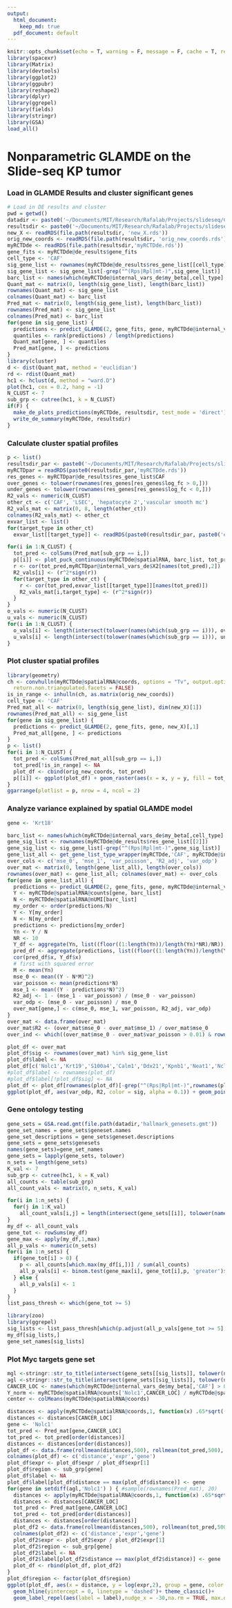 ```yaml
---
output:  
  html_document:
    keep_md: true
  pdf_document: default
---
```


```r
knitr::opts_chunk$set(echo = T, warning = F, message = F, cache = T, results = 'hide')
library(spacexr)
library(Matrix)
library(devtools)
library(ggplot2)
library(ggpubr)
library(reshape2)
library(dplyr)
library(ggrepel)
library(fields)
library(stringr)
library(GSA)
load_all()
```

# Nonparametric GLAMDE on the Slide-seq KP tumor

### Load in GLAMDE Results and cluster significant genes

```r
# Load in DE results and cluster
pwd = getwd()
datadir <- paste0('~/Documents/MIT/Research/Rafalab/Projects/slideseq/Cell Demixing/ContentStructure/DEGLAM/data/tumor','/')
resultsdir <- paste0('~/Documents/MIT/Research/Rafalab/Projects/slideseq/Cell Demixing/ContentStructure/DEGLAM/results/ResultsTumorNonparam','/')
new_X <- readRDS(file.path(resultsdir, 'new_X.rds'))
orig_new_coords <- readRDS(file.path(resultsdir, 'orig_new_coords.rds'))
myRCTDde <- readRDS(file.path(resultsdir,'myRCTDde.rds'))
gene_fits <- myRCTDde@de_results$gene_fits
cell_type <- 'CAF'
sig_gene_list <- rownames(myRCTDde@de_results$res_gene_list[[cell_type]])
sig_gene_list <- sig_gene_list[-grep("^(Rps|Rpl|mt-)",sig_gene_list)]
barc_list <- names(which(myRCTDde@internal_vars_de$my_beta[,cell_type] > 0))
Quant_mat <- matrix(0, length(sig_gene_list), length(barc_list))
rownames(Quant_mat) <- sig_gene_list
colnames(Quant_mat) <- barc_list
Pred_mat <- matrix(0, length(sig_gene_list), length(barc_list))
rownames(Pred_mat) <- sig_gene_list
colnames(Pred_mat) <- barc_list
for(gene in sig_gene_list) {
  predictions <- predict_GLAMDE(2, gene_fits, gene, myRCTDde@internal_vars_de$X2[barc_list,])[,1]
  quantiles <- rank(predictions) / length(predictions)
  Quant_mat[gene, ] <- quantiles
  Pred_mat[gene, ] <- predictions
}
library(cluster)    
d <- dist(Quant_mat, method = 'euclidian')
rd <- rdist(Quant_mat)
hc1 <- hclust(d, method = "ward.D")
plot(hc1, cex = 0.2, hang = -1)
N_CLUST <- 7
sub_grp <- cutree(hc1, k = N_CLUST)
if(F) {
  make_de_plots_predictions(myRCTDde, resultsdir, test_mode = 'direct')
  write_de_summary(myRCTDde, resultsdir)
}
```

### Calculate cluster spatial profiles

```r
p <- list()
resultsdir_par <- paste0('~/Documents/MIT/Research/Rafalab/Projects/slideseq/Cell Demixing/ContentStructure/DEGLAM/results/ResultsTumor','/')
myRCTDpar = readRDS(paste0(resultsdir_par,'myRCTDde.rds'))
res_genes <- myRCTDpar@de_results$res_gene_list$CAF
over_genes <- tolower(rownames(res_genes[res_genes$log_fc > 0,]))
under_genes <- tolower(rownames(res_genes[res_genes$log_fc < 0,]))
R2_vals <- numeric(N_CLUST)
other_ct <- c('CAF', 'LSEC', 'hepatocyte 2','vascular smooth mc')
R2_vals_mat <- matrix(0, 8, length(other_ct))
colnames(R2_vals_mat) <- other_ct
exvar_list <- list()
for(target_type in other_ct)
  exvar_list[[target_type]] <- readRDS(paste0(resultsdir_par, paste0('exvar',target_type,'.rds')))

for(i in 1:N_CLUST) {
  tot_pred <- colSums(Pred_mat[sub_grp == i,])
  p[[i]] <- plot_puck_continuous(myRCTDde@spatialRNA, barc_list, tot_pred, ylimit = c(0,quantile(tot_pred, 0.999))) + scale_colour_gradientn(colors = pals::brewer.blues(20)[2:20]) + ggtitle(paste("Cluster",i))
  r <- cor(tot_pred,myRCTDpar@internal_vars_de$X2[names(tot_pred),2])
  R2_vals[i] <- (r^2*sign(r))
  for(target_type in other_ct) {
    r <- cor(tot_pred,exvar_list[[target_type]][names(tot_pred)])
    R2_vals_mat[i,target_type] <- (r^2*sign(r))
  }
}
o_vals <- numeric(N_CLUST)
u_vals <- numeric(N_CLUST)
for(i in 1:N_CLUST) {
  o_vals[i] <- length(intersect(tolower(names(which(sub_grp == i))), over_genes))
  u_vals[i] <- length(intersect(tolower(names(which(sub_grp == i))), under_genes))
}
```

### Plot cluster spatial profiles

```r
library(geometry)
ch <- convhulln(myRCTDde@spatialRNA@coords, options = "Tv", output.options = NULL,
  return.non.triangulated.facets = FALSE)
is_in_range <- inhulln(ch, as.matrix(orig_new_coords))
cell_type <- 'CAF'
Pred_mat_all <- matrix(0, length(sig_gene_list), dim(new_X)[1])
rownames(Pred_mat_all) <- sig_gene_list
for(gene in sig_gene_list) {
  predictions <- predict_GLAMDE(2, gene_fits, gene, new_X)[,1]
  Pred_mat_all[gene, ] <- predictions
}
p <- list()
for(i in 1:N_CLUST) {
  tot_pred <- colSums(Pred_mat_all[sub_grp == i,])
  tot_pred[!is_in_range] <- NA
  plot_df <- cbind(orig_new_coords, tot_pred)
  p[[i]] <- ggplot(plot_df) + geom_raster(aes(x = x, y = y, fill = tot_pred))+ scale_fill_gradientn(colors = pals::brewer.blues(20)[2:20], limits = c(min(tot_pred),max(tot_pred)), na.value="white") + ggtitle(paste("Cluster",i)) +  ggplot2::scale_shape_identity() + ggplot2::theme_classic() + ggplot2::scale_size_identity() + coord_fixed()
}
ggarrange(plotlist = p, nrow = 4, ncol = 2)
```

### Analyze variance explained by spatial GLAMDE model

```r
gene <- 'Krt18'

barc_list <- names(which(myRCTDde@internal_vars_de$my_beta[,cell_type] > 0.999))
gene_sig_list <- rownames(myRCTDde@de_results$res_gene_list[[2]])
gene_sig_list <- sig_gene_list[-grep("^(Rps|Rpl|mt-)",gene_sig_list)]
gene_list_all <- get_gene_list_type_wrapper(myRCTDde,'CAF', myRCTDde@internal_vars_de$cell_types_present)
over_cols <- c('mse_0', 'mse_1', 'var_poisson', 'R2_adj', 'var_odp')
over_mat <- matrix(0, length(gene_list_all), length(over_cols))
rownames(over_mat) <- gene_list_all; colnames(over_mat) <- over_cols
for(gene in gene_list_all) {
  predictions <- predict_GLAMDE(2, gene_fits, gene, myRCTDde@internal_vars_de$X2[barc_list,])[,1]
  Y <- myRCTDde@spatialRNA@counts[gene, barc_list]
  N <- myRCTDde@spatialRNA@nUMI[barc_list]
  my_order <- order(predictions/N)
  Y <- Y[my_order]
  N <- N[my_order]
  predictions <- predictions[my_order]
  Yn <- Y / N
  NR <- 10
  Y_df <- aggregate(Yn, list((floor((1:length(Yn))/length(Yn)*NR)/NR)),mean)[1:NR,]
  pred_df <- aggregate(predictions, list((floor((1:length(Yn))/length(Yn)*NR)/NR)),mean)[1:NR,]
  cor(pred_df$x, Y_df$x)
  # first with squared error
  M <- mean(Yn)
  mse_0 <- mean((Y - N*M)^2)
  var_poisson <- mean(predictions*N)
  mse_1 <- mean((Y - predictions*N)^2)
  R2_adj <- 1 - (mse_1 - var_poisson) / (mse_0 - var_poisson) 
  var_odp <- (mse_0 - var_poisson) / mse_0
  over_mat[gene,] <- c(mse_0, mse_1, var_poisson, R2_adj, var_odp)
}
over_mat <- data.frame(over_mat)
over_mat$R2 <- (over_mat$mse_0 - over_mat$mse_1) / over_mat$mse_0
over_ind <- which((over_mat$mse_0 - over_mat$var_poisson > 0.01) & rownames(over_mat) %in% sig_gene_list)
```

```r
plot_df <- over_mat
plot_df$sig <- rownames(over_mat) %in% sig_gene_list
plot_df$label <- NA
plot_df[c('Nolc1','Krt19','S100a4','Calm1','Ddx21','Kpnb1','Neat1','Ncl','Cmss1', 'Krt18', 'S100a10','S100a6','Myo10'),'label'] <- c('Nolc1','Krt19','S100a4','Calm1','Ddx21','Kpnb1','Neat1','Ncl','Cmss1','Krt18', 'S100a10','S100a6','Myo10')
#plot_df$label <- rownames(plot_df)
#plot_df$label[!plot_df$sig] <- NA
plot_df <- plot_df[rownames(plot_df)[-grep("^(Rps|Rpl|mt-)",rownames(plot_df))], ]
ggplot(plot_df, aes(var_odp, R2, color = sig, alpha = 0.1)) + geom_point() + geom_abline(intercept = 0, slope = 1) + theme_classic() + xlab('Proportion of variance not due to sampling noise') + ylab('Proportion of variance explained by GLAMDE model') + geom_label_repel(aes(label = label, alpha = 0.1),nudge_x = 0.01,na.rm = TRUE, show.legend = F) + scale_color_manual(values = c("#D55E00", "#0072B2"), labels = c('Not signifcant', 'Significant'))
```

### Gene ontology testing

```r
gene_sets = GSA.read.gmt(file.path(datadir,'hallmark_genesets.gmt'))
gene_set_names = gene_sets$geneset.names
gene_set_descriptions = gene_sets$geneset.descriptions
gene_sets = gene_sets$genesets
names(gene_sets)=gene_set_names
gene_sets = lapply(gene_sets, tolower)
n_sets = length(gene_sets)
K_val <- 7
sub_grp <- cutree(hc1, k = K_val)
all_counts <- table(sub_grp)
all_count_vals <- matrix(0, n_sets, K_val)

for(i in 1:n_sets) {
  for(j in 1:K_val)
    all_count_vals[i,j] = length(intersect(gene_sets[[i]], tolower(names(which(sub_grp == j)))))
}
my_df <- all_count_vals
gene_tot <- rowSums(my_df)
gene_max <- apply(my_df,1,max)
all_p_vals <- numeric(n_sets)
for(i in 1:n_sets) {
  if(gene_tot[i] > 0) {
    p <- all_counts[which.max(my_df[i,])] / sum(all_counts)
    all_p_vals[i] <- binom.test(gene_max[i], gene_tot[i],p, 'greater')$p.value*length(all_counts)
  } else {
    all_p_vals[i] <- 1
  }
}
list_pass_thresh <- which(gene_tot >= 5)

library(zoo)
library(ggrepel)
sig_lists <- list_pass_thresh[which(p.adjust(all_p_vals[gene_tot >= 5], method = 'BH') < 0.05)]
my_df[sig_lists,]
gene_set_names[sig_lists]
```

### Plot Myc targets gene set

```r
mgl <-stringr::str_to_title(intersect(gene_sets[[sig_lists]], tolower(names(which(sub_grp == 6)))))
agl <-stringr::str_to_title(intersect(gene_sets[[sig_lists]], tolower(names(sub_grp))))
CANCER_LOC <- names(which(myRCTDde@internal_vars_de$my_beta[,'CAF'] > 0.999))
Y_norm <- myRCTDde@spatialRNA@counts['Nolc1',CANCER_LOC] / myRCTDde@spatialRNA@nUMI[CANCER_LOC]
center <- colMeans(myRCTDde@spatialRNA@coords)

distances <- apply(myRCTDde@spatialRNA@coords,1, function(x) .65*sqrt((x[1] - center[1])^2 + (x[2] - center[2])^2))
distances <- distances[CANCER_LOC]
gene <- 'Nolc1'
tot_pred <- Pred_mat[gene,CANCER_LOC]
tot_pred <- tot_pred[order(distances)]
distances <- distances[order(distances)]
plot_df <- data.frame(rollmean(distances,500), rollmean(tot_pred,500), gene)
colnames(plot_df) <- c('distance','expr','gene')
plot_df$expr <- plot_df$expr / plot_df$expr[1]
plot_df$region <- sub_grp[gene]
plot_df$label <- NA
plot_df$label[plot_df$distance == max(plot_df$distance)] <- gene
for(gene in setdiff(agl,'Nolc1') ) { #sample(rownames(Pred_mat), 20)
  distances <- apply(myRCTDde@spatialRNA@coords,1, function(x) .65*sqrt((x[1] - center[1])^2 + (x[2] - center[2])^2))
  distances <- distances[CANCER_LOC]
  tot_pred <- Pred_mat[gene,CANCER_LOC]
  tot_pred <- tot_pred[order(distances)]
  distances <- distances[order(distances)]
  plot_df2 <- data.frame(rollmean(distances,500), rollmean(tot_pred,500), gene)
  colnames(plot_df2) <- c('distance','expr','gene')
  plot_df2$expr <- plot_df2$expr / plot_df2$expr[1]
  plot_df2$region <- sub_grp[gene]
  plot_df2$label <- NA
  plot_df2$label[plot_df2$distance == max(plot_df2$distance)] <- gene
  plot_df <- rbind(plot_df, plot_df2)
}
plot_df$region <- factor(plot_df$region)
ggplot(plot_df, aes(x = distance, y = log(expr,2), group = gene, color = region)) + geom_line() +
  geom_hline(yintercept = 0, linetype = 'dashed')+ theme_classic()+
  geom_label_repel(aes(label = label),nudge_x = -30,na.rm = TRUE, max.overlaps = 100000, show.legend = F) + ylab('Log ratio of expression to expression at center') + xlab('Distance from center') + scale_color_manual("Cluster",values = c("#D55E00", "#009E73", "#0072B2","#CC79A7", "#000000")) 
```

